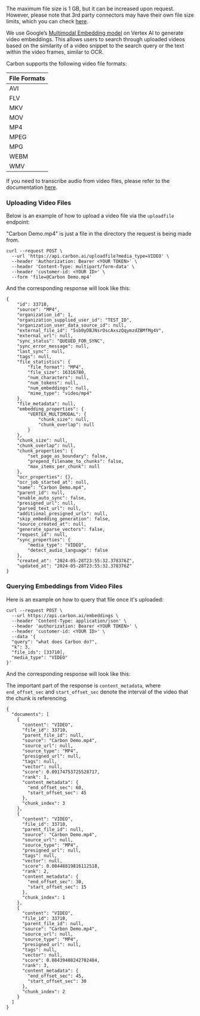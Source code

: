 <Info>The maximum file size is 1 GB, but it can be increased upon request. However, please note that 3rd party connectors may have their own file size limits, which you can check [here](/connectors).</Info>

We use Google’s [Multimodal Embedding model](https://cloud.google.com/vertex-ai/docs/generative-ai/image/overview) on Vertex AI to generate video embeddings. This allows users to search through uploaded videos based on the similarity of a video snippet to the search query or the text within the video frames, similar to OCR.

Carbon supports the following video file formats:

| File Formats |
| -------- | 
|AVI| 
|FLV|
| MKV| 
|MOV| 
|MP4| 
|MPEG| 
|MPG| 
|WEBM| 
|WMV|

If you need to transcribe audio from video files, please refer to the documentation [here](audio).

### Uploading Video Files

Below is an example of how to upload a video file via the `uploadfile` endpoint:

<Note>"Carbon Demo.mp4" is just a file in the directory the request is being made from.</Note>

```
curl --request POST \
  --url 'https://api.carbon.ai/uploadfile?media_type=VIDEO' \
  --header 'Authorization: Bearer <YOUR TOKEN>' \
  --header 'Content-Type: multipart/form-data' \
  --header 'customer-id: <YOUR ID>' \
  --form 'file=@Carbon Demo.mp4'
```

And the corresponding response will look like this:

```
{
    "id": 33710,
    "source": "MP4",
    "organization_id": 1,
    "organization_supplied_user_id": "TEST_ID",
    "organization_user_data_source_id": null,
    "external_file_id": "5sb0yDBJNsrOscAxszQqymzdZBMfMg4V",
    "external_url": null,
    "sync_status": "QUEUED_FOR_SYNC",
    "sync_error_message": null,
    "last_sync": null,
    "tags": null,
    "file_statistics": {
        "file_format": "MP4",
        "file_size": 16316780,
        "num_characters": null,
        "num_tokens": null,
        "num_embeddings": null,
        "mime_type": "video/mp4"
    },
    "file_metadata": null,
    "embedding_properties": {
        "VERTEX_MULTIMODAL": {
            "chunk_size": null,
            "chunk_overlap": null
        }
    },
    "chunk_size": null,
    "chunk_overlap": null,
    "chunk_properties": {
        "set_page_as_boundary": false,
        "prepend_filename_to_chunks": false,
        "max_items_per_chunk": null
    },
    "ocr_properties": {},
    "ocr_job_started_at": null,
    "name": "Carbon Demo.mp4",
    "parent_id": null,
    "enable_auto_sync": false,
    "presigned_url": null,
    "parsed_text_url": null,
    "additional_presigned_urls": null,
    "skip_embedding_generation": false,
    "source_created_at": null,
    "generate_sparse_vectors": false,
    "request_id": null,
    "sync_properties": {
        "media_type": "VIDEO",
        "detect_audio_language": false
    },
    "created_at": "2024-05-28T23:55:32.378376Z",
    "updated_at": "2024-05-28T23:55:32.378376Z"
}
```

### Querying Embeddings from Video Files

Here is an example on how to query that file once it's uploaded:

```cURL
curl --request POST \
  --url https://api.carbon.ai/embeddings \
  --header 'Content-Type: application/json' \
  --header 'authorization: Bearer <YOUR TOKEN>' \
  --header 'customer-id: <YOUR ID>' \
  --data '{
  "query": "what does Carbon do?",
  "k": 3,
  "file_ids": [33710],
  "media_type": "VIDEO"
}'
```
And the corresponding response will look like this:

<Note>The important part of the response is `content_metadata`, where `end_offset_sec` and `start_offset_sec` denote the interval of the video that the chunk is referencing.</Note>

```
{
  "documents": [
    {
      "content": "VIDEO",
      "file_id": 33710,
      "parent_file_id": null,
      "source": "Carbon Demo.mp4",
      "source_url": null,
      "source_type": "MP4",
      "presigned_url": null,
      "tags": null,
      "vector": null,
      "score": 0.09174753725528717,
      "rank": 1,
      "content_metadata": {
        "end_offset_sec": 60,
        "start_offset_sec": 45
      },
      "chunk_index": 3
    },
    {
      "content": "VIDEO",
      "file_id": 33710,
      "parent_file_id": null,
      "source": "Carbon Demo.mp4",
      "source_url": null,
      "source_type": "MP4",
      "presigned_url": null,
      "tags": null,
      "vector": null,
      "score": 0.08448819816112518,
      "rank": 2,
      "content_metadata": {
        "end_offset_sec": 30,
        "start_offset_sec": 15
      },
      "chunk_index": 1
    },
    {
      "content": "VIDEO",
      "file_id": 33710,
      "parent_file_id": null,
      "source": "Carbon Demo.mp4",
      "source_url": null,
      "source_type": "MP4",
      "presigned_url": null,
      "tags": null,
      "vector": null,
      "score": 0.08439408242702484,
      "rank": 3,
      "content_metadata": {
        "end_offset_sec": 45,
        "start_offset_sec": 30
      },
      "chunk_index": 2
    }
  ]
}
```



